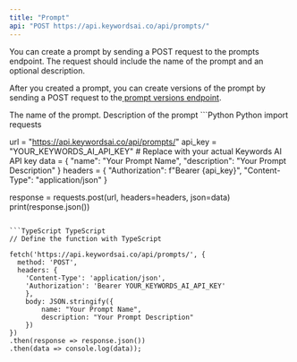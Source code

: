 ```yaml
---
title: "Prompt"
api: "POST https://api.keywordsai.co/api/prompts/"
---
```


You can create a prompt by sending a POST request to the prompts endpoint. The request should include the name of the prompt and an optional description.

After you created a prompt, you can create versions of the prompt by sending a POST request to the[ prompt versions endpoint](/api-endpoints/prompt-endpoints/create-prompt-version).

<ParamField body="name" type="string" required={true}>
    The name of the prompt.
</ParamField>

<ParamField body="description" type="string">
    Description of the prompt
</ParamField>


<RequestExample>
```Python Python
import requests

url = "https://api.keywordsai.co/api/prompts/"
api_key = "YOUR_KEYWORDS_AI_API_KEY" # Replace with your actual Keywords AI API key
data = {
    "name": "Your Prompt Name",
    "description": "Your Prompt Description"
}
headers = {
    "Authorization": f"Bearer {api_key}",
    "Content-Type": "application/json"
}

response = requests.post(url, headers=headers, json=data)
print(response.json())
```

```TypeScript TypeScript
// Define the function with TypeScript

fetch('https://api.keywordsai.co/api/prompts/', {
  method: 'POST',
  headers: {
    'Content-Type': 'application/json',
    'Authorization': 'Bearer YOUR_KEYWORDS_AI_API_KEY'
    },
    body: JSON.stringify({
        name: "Your Prompt Name",
        description: "Your Prompt Description"
    })
})
.then(response => response.json())
.then(data => console.log(data));
```
</RequestExample>